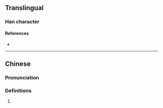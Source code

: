 {{character info}}
==Translingual==

===Han character===
{{Han char|rn=86|rad=火|as=12|sn=16|four=95827|canj=FLX|ids=⿰火肅}}

====References====
* {{Han ref|kx=0681.250|dkj=19384|hdz=32242.100|uh=71BD|ud=29117|bh=EA53|bd=59987}}

----

==Chinese==
{{zh-forms}}

===Pronunciation===
{{zh-pron
|m=xiào
|c=siu3
|mc=y
|oc=y
|ma=
|cat=
}}

===Definitions===
{{zh-hanzi}}

# {{rfdef|1=zh}}